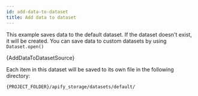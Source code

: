 ```yaml
---
id: add-data-to-dataset
title: Add data to dataset
---
```



This example saves data to the default dataset. If the dataset doesn't exist, it will be created.
You can save data to custom datasets by using <VersionedApiLink apiPath="core/class/Dataset#open">`Dataset.open()`</VersionedApiLink>

<CodeBlock className="language-js">
	{AddDataToDatasetSource}
</CodeBlock>

Each item in this dataset will be saved to its own file in the following directory:

```bash
{PROJECT_FOLDER}/apify_storage/datasets/default/
```

